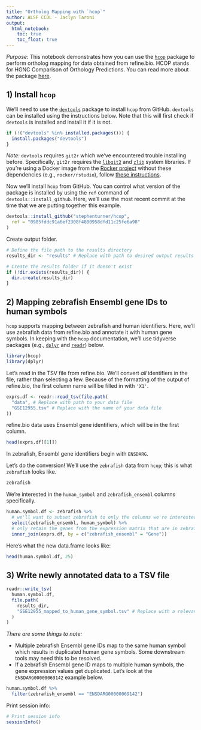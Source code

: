 ```yaml
---
title: "Ortholog Mapping with `hcop`"
author: ALSF CCDL - Jaclyn Taroni
output:   
  html_notebook:
    toc: true
    toc_float: true
---
```


*Purpose*: This notebook demonstrates how you can use the
[`hcop`](https://github.com/stephenturner/hcop) package to perform ortholog
mapping for data obtained from refine.bio.
HCOP stands for HGNC Comparison of Orthology Predictions.
You can read more about the package
[here](https://stephenturner.github.io/hcop).

## 1) Install `hcop`

We'll need to use the
[`devtools`](https://cran.r-project.org/web/packages/devtools/index.html)
package to install `hcop` from GitHub.
`devtools` can be installed using the instructions below.
Note that this will first check if `devtools` is installed and install it
if it is not.

```r
if (!("devtools" %in% installed.packages())) {
  install.packages("devtools")
}
```

_Note:_ `devtools` requires `git2r` which we've encountered trouble installing
before.
Specifically, `git2r` requires the [`libgit2`](https://libgit2.org/) and
[`zlib`](https://zlib.net/) system libraries.
If you're using a Docker image from the
[Rocker project](https://www.rocker-project.org/) without these dependencies
(e.g., `rocker/rstudio`), follow
[these instructions](https://github.com/rocker-org/rocker/wiki/Using-the-RStudio-image#dependencies-external-to-the-r-system).

Now we'll install `hcop` from GitHub.
You can control what version of the package is installed by using the `ref`
command of `devtools::install_github`.
Here, we'll use the most recent commit at the time that we are putting together
this example.

```r
devtools::install_github("stephenturner/hcop",
  ref = "0985fddc91a6ef2308f4800958dfd11c25fe6a98"
)
```

Create output folder.

```r
# Define the file path to the results directory
results_dir <- "results" # Replace with path to desired output results directory

# Create the results folder if it doesn't exist
if (!dir.exists(results_dir)) {
  dir.create(results_dir)
}
```

## 2) Mapping zebrafish Ensembl gene IDs to human symbols

`hcop` supports mapping between zebrafish and human identifiers.
Here, we'll use zebrafish data from refine.bio and annotate it with human gene
symbols.
In keeping with the `hcop` documentation, we'll use tidyverse packages
(e.g., [`dplyr`](https://dplyr.tidyverse.org/) and
[`readr`](https://readr.tidyverse.org)) below.

```r
library(hcop)
library(dplyr)
```

Let's read in the TSV file from refine.bio.
We'll convert _all_ identifiers in the file, rather than selecting a few.
Because of the formatting of the output of refine.bio, the first column name
will be filled in with `'X1'`.

```r
exprs.df <- readr::read_tsv(file.path(
  "data", # Replace with path to your data file
  "GSE12955.tsv" # Replace with the name of your data file
))
```

refine.bio data uses Ensembl gene identifiers, which will be in the first
column.

```r
head(exprs.df[[1]])
```

In zebrafish, Ensembl gene identifiers begin with `ENSDARG`.

Let's do the conversion!
We'll use the `zebrafish` data from `hcop`; this is what `zebrafish` looks like.

```r
zebrafish
```

We're interested in the `human_symbol` and `zebrafish_ensembl` columns
specifically.

```r
human.symbol.df <- zebrafish %>%
  # we'll want to subset zebrafish to only the columns we're interested in
  select(zebrafish_ensembl, human_symbol) %>%
  # only retain the genes from the expression matrix that are in zebrafish data
  inner_join(exprs.df, by = c("zebrafish_ensembl" = "Gene"))
```

Here's what the new data.frame looks like:

```r
head(human.symbol.df, 25)
```

## 3) Write newly annotated data to a TSV file

```r
readr::write_tsv(
  human.symbol.df,
  file.path(
    results_dir,
    "GSE12955_mapped_to_human_gene_symbol.tsv" # Replace with a relevant output file name
  )
)
```

*There are some things to note:*

* Multiple zebrafish Ensembl gene IDs map to the same human symbol which results
in duplicated human gene symbols. Some downstream tools may need this to be
resolved.
* If a zebrafish Ensembl gene ID maps to multiple human symbols, the gene
expression values get duplicated. Let's look at the `ENSDARG00000069142`
example below.

```r
human.symbol.df %>%
  filter(zebrafish_ensembl == "ENSDARG00000069142")
```

Print session info:

```r
# Print session info
sessionInfo()
```
